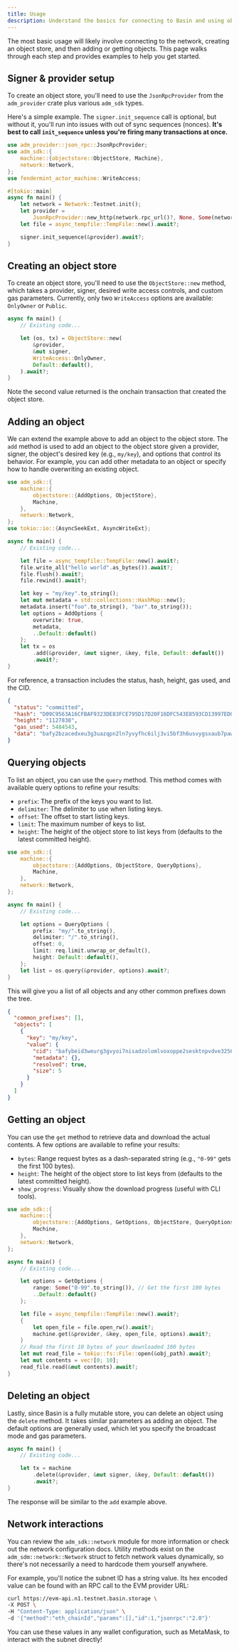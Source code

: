 ```yaml
---
title: Usage
description: Understand the basics for connecting to Basin and using object stores.
---
```


The most basic usage will likely involve connecting to the network, creating an object store, and then adding or getting
objects. This page walks through each step and provides examples to help you get started.

## Signer & provider setup

To create an object store, you'll need to use the `JsonRpcProvider` from the `adm_provider` crate plus various `adm_sdk`
types.

Here's a simple example. The `signer.init_sequence` call is optional, but without it, you'll run into issues with out of
sync sequences (nonces). **It's best to call `init_sequence` unless you're firing many transactions at once.**

```rust
use adm_provider::json_rpc::JsonRpcProvider;
use adm_sdk::{
    machine::{objectstore::ObjectStore, Machine},
    network::Network,
};
use fendermint_actor_machine::WriteAccess;

#[tokio::main]
async fn main() {
    let network = Network::Testnet.init();
    let provider =
        JsonRpcProvider::new_http(network.rpc_url()?, None, Some(network.object_api_url()?))?;
    let file = async_tempfile::TempFile::new().await?;

    signer.init_sequence(&provider).await?;
}
```

## Creating an object store

To create an object store, you'll need to use the `ObjectStore::new` method, which takes a provider, signer, desired
write access controls, and custom gas parameters. Currently, only two `WriteAccess` options are available: `OnlyOwner`
or `Public`.

```rust
async fn main() {
    // Existing code...

    let (os, tx) = ObjectStore::new(
        &provider,
        &mut signer,
        WriteAccess::OnlyOwner,
        Default::default(),
    ).await?;
}
```

Note the second value returned is the onchain transaction that created the object store.

## Adding an object

We can extend the example above to add an object to the object store. The `add` method is used to add an object to the
object store given a provider, signer, the object's desired key (e.g., `my/key`), and options that control its behavior.
For example, you can add other metadata to an object or specify how to handle overwriting an existing object.

```rust {3}
use adm_sdk::{
    machine::{
        objectstore::{AddOptions, ObjectStore},
        Machine,
    },
    network::Network,
};
use tokio::io::{AsyncSeekExt, AsyncWriteExt};

async fn main() {
    // Existing code...

    let file = async_tempfile::TempFile::new().await?;
    file.write_all("hello world".as_bytes()).await?;
    file.flush().await?;
    file.rewind().await?;

    let key = "my/key".to_string();
    let mut metadata = std::collections::HashMap::new();
    metadata.insert("foo".to_string(), "bar".to_string());
    let options = AddOptions {
        overwrite: true,
        metadata,
        ..Default::default()
    };
    let tx = os
        .add(&provider, &mut signer, &key, file, Default::default())
        .await?;
}
```

For reference, a transaction includes the status, hash, height, gas used, and the CID.

```json
{
  "status": "committed",
  "hash": "D09C9563A16CFBAF9323DE83FCE795D17D20F16DFC543E8593CD13997ED0B04C",
  "height": "1127838",
  "gas_used": 5484543,
  "data": "bafy2bzacedxeu3g3uazqpn2ln7yvyfhc6ilj3vi5bf3h6usvygsxaub7paws4"
}
```

## Querying objects

To list an object, you can use the `query` method. This method comes with available query options to refine your
results:

- `prefix`: The prefix of the keys you want to list.
- `delimiter`: The delimiter to use when listing keys.
- `offset`: The offset to start listing keys.
- `limit`: The maximum number of keys to list.
- `height`: The height of the object store to list keys from (defaults to the latest committed height).

```rust {3}
use adm_sdk::{
    machine::{
        objectstore::{AddOptions, ObjectStore, QueryOptions},
        Machine,
    },
    network::Network,
};

async fn main() {
    // Existing code...

    let options = QueryOptions {
        prefix: "my/".to_string(),
        delimiter: "/".to_string(),
        offset: 0,
        limit: req.limit.unwrap_or_default(),
        height: Default::default(),
    };
    let list = os.query(&provider, options).await?;
}
```

This will give you a list of all objects and any other common prefixes down the tree.

```json
{
  "common_prefixes": [],
  "objects": [
    {
      "key": "my/key",
      "value": {
        "cid": "bafybeid3weurg3gvyoi7nisadzolomlvoxoppe2sesktnpvdve3256n5tq",
        "metadata": {},
        "resolved": true,
        "size": 5
      }
    }
  ]
}
```

## Getting an object

You can use the `get` method to retrieve data and download the actual contents. A few options are available to refine
your results:

- `bytes`: Range request bytes as a dash-separated string (e.g., `"0-99"` gets the first 100 bytes).
- `height`: The height of the object store to list keys from (defaults to the latest committed height).
- `show_progress`: Visually show the download progress (useful with CLI tools).

```rust {3}
use adm_sdk::{
    machine::{
        objectstore::{AddOptions, GetOptions, ObjectStore, QueryOptions},
        Machine,
    },
    network::Network,
};

async fn main() {
    // Existing code...

    let options = GetOptions {
        range: Some("0-99".to_string()), // Get the first 100 bytes
        ..Default::default()
    };

    let file = async_tempfile::TempFile::new().await?;
    {
        let open_file = file.open_rw().await?;
        machine.get(&provider, &key, open_file, options).await?;
    }
    // Read the first 10 bytes of your downloaded 100 bytes
    let mut read_file = tokio::fs::File::open(&obj_path).await?;
    let mut contents = vec![0; 10];
    read_file.read(&mut contents).await?;
}
```

## Deleting an object

Lastly, since Basin is a fully mutable store, you can delete an object using the `delete` method. It takes similar
parameters as adding an object. The default options are generally used, which let you specify the broadcast mode and gas
parameters.

```rust
async fn main() {
    // Existing code...

    let tx = machine
        .delete(&provider, &mut signer, &key, Default::default())
        .await?;
}
```

The response will be similar to the `add` example above.

## Network interactions

You can review the `adm_sdk::network` module for more information or check out the network configuration docs. Utility
methods exist on the `adm_sdm::network::Network` struct to fetch network values dynamically, so there's not necessarily
a need to hardcode them yourself anywhere.

For example, you'll notice the subnet ID has a string value. Its hex encoded value can be found with an RPC call to the
EVM provider URL:

```sh copy
curl https://evm-api.n1.testnet.basin.storage \
-X POST \
-H "Content-Type: application/json" \
-d '{"method":"eth_chainId","params":[],"id":1,"jsonrpc":"2.0"}'
```

You can use these values in any wallet configuration, such as MetaMask, to interact with the subnet directly!
